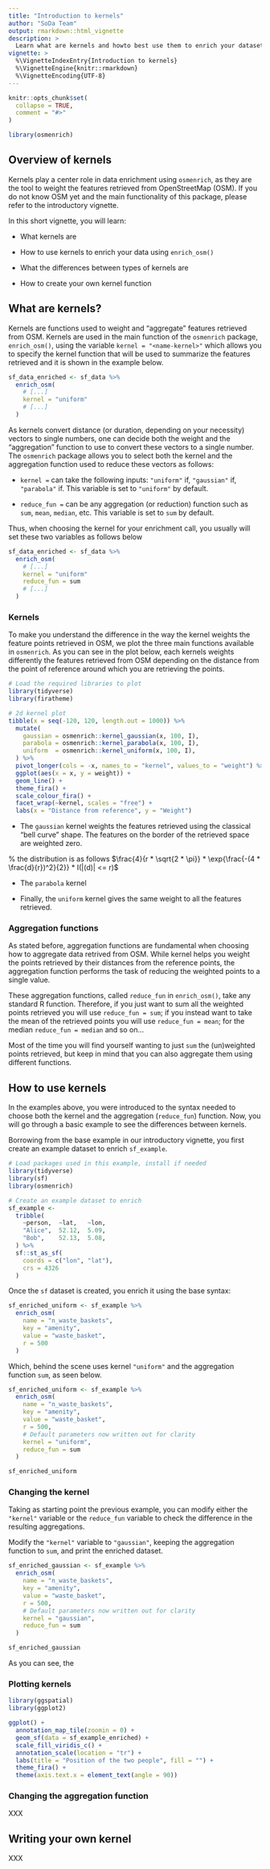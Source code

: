 ```yaml
---
title: "Introduction to kernels"
author: "SoDa Team"
output: rmarkdown::html_vignette
description: >
  Learn what are kernels and howto best use them to enrich your datasets.
vignette: >
  %\VignetteIndexEntry{Introduction to kernels}
  %\VignetteEngine{knitr::rmarkdown}
  %\VignetteEncoding{UTF-8}
---
```


```r
knitr::opts_chunk$set(
  collapse = TRUE,
  comment = "#>"
)
```

```r
library(osmenrich)
```

## Overview of kernels

Kernels play a center role in data enrichment using `osmenrich`, as they are the tool to weight the features retrieved from OpenStreetMap (OSM). If you do not know OSM yet and the main functionality of this package, please refer to the introductory vignette. 

In this short vignette, you will learn:

* What kernels are

* How to use kernels to enrich your data using `enrich_osm()`

* What the differences between types of kernels are

* How to create your own kernel function


## What are kernels?

Kernels are functions used to weight and "aggregate" features retrieved from OSM. Kernels are used in the main function of the `osmenrich` package, `enrich_osm()`, using the variable `kernel = "<name-kernel>"` which allows you to specify the kernel function that will be used to summarize the features retrieved and it is shown in the example below.


```r
sf_data_enriched <- sf_data %>%
  enrich_osm(
    # [...]
    kernel = "uniform"
    # [...]
  )
```


As kernels convert distance (or duration, depending on your necessity) vectors to single numbers, one can decide both the weight and the "aggregation" function to use to convert these vectors to a single number. The `osmenrich` package allows you to select both the kernel and the aggregation function used to reduce these vectors as follows:

* `kernel = ` can take the following inputs: `"uniform"` if, `"gaussian"` if, `"parabola"` if. This variable is set to `"uniform"` by default.

* `reduce_fun = ` can be any aggregation (or reduction) function such as `sum`, `mean`, `median`, etc. This variable is set to `sum` by default.


Thus, when choosing the kernel for your enrichment call, you usually will set these two variables as follows below

```r
sf_data_enriched <- sf_data %>%
  enrich_osm(
    # [...]
    kernel = "uniform"
    reduce_fun = sum
    # [...]
  )
```

### Kernels

To make you understand the difference in the way the kernel weights the feature points retrieved in OSM, we plot the three main functions available in `osmenrich`. As you can see in the plot below, each kernels weights differently the features retrieved from OSM depending on the distance from the point of reference around which you are retrieving the points.

```r
# Load the required libraries to plot
library(tidyverse)
library(firatheme)
```

```r
# 2d kernel plot
tibble(x = seq(-120, 120, length.out = 1000)) %>% 
  mutate(
    gaussian = osmenrich::kernel_gaussian(x, 100, I),
    parabola = osmenrich::kernel_parabola(x, 100, I),
    uniform  = osmenrich::kernel_uniform(x, 100, I),
  ) %>% 
  pivot_longer(cols = -x, names_to = "kernel", values_to = "weight") %>% 
  ggplot(aes(x = x, y = weight)) +
  geom_line() +
  theme_fira() +
  scale_colour_fira() +
  facet_wrap(~kernel, scales = "free") +
  labs(x = "Distance from reference", y = "Weight")
```

* The `gaussian` kernel weights the features retrieved using the classical "bell curve" shape. The features on the border of the retrieved space are weighted zero.

% the distribution is as follows $\frac{4}{r * \sqrt{2 * \pi}} * \exp{\frac{-(4 * \frac{d}{r})^2}{2}} * I(|(d)| <= r)$

* The `parabola` kernel

* Finally, the `uniform` kernel gives the same weight to all the features retrieved. 

### Aggregation functions

As stated before, aggregation functions are fundamental when choosing how to aggregate data retrived from OSM. While kernel helps you weight the points retrieved by their distances from the reference points, the aggregation function performs the task of reducing the weighted points to a single value. 

These aggregation functions, called `reduce_fun` in `enrich_osm()`, take any standard R function. Therefore, if you just want to sum all the weighted points retrieved you will use `reduce_fun = sum`; if you instead want to take the mean of the retrieved points you will use `reduce_fun = mean`; for the median `reduce_fun = median` and so on...

Most of the time you will find yourself wanting to just `sum` the (un)weighted points retrieved, but keep in mind that you can also aggregate them using different functions.

## How to use kernels

In the examples above, you were introduced to the syntax needed to choose both the kernel and the aggregation (`reduce_fun`) function. Now, you will go through a basic example to see the differences between kernels.

Borrowing from the base example in our introductory vignette, you first create an example dataset to enrich `sf_example`.
```r
# Load packages used in this example, install if needed
library(tidyverse)
library(sf)
library(osmenrich)

# Create an example dataset to enrich
sf_example <-
  tribble(
    ~person,  ~lat,   ~lon,
    "Alice",  52.12,  5.09,
    "Bob",    52.13,  5.08,
  ) %>%
  sf::st_as_sf(
    coords = c("lon", "lat"),
    crs = 4326
  )
```

Once the `sf` dataset is created, you enrich it using the base syntax:

```r
sf_enriched_uniform <- sf_example %>%
  enrich_osm(
    name = "n_waste_baskets",
    key = "amenity",
    value = "waste_basket",
    r = 500
  )
```

Which, behind the scene uses kernel `"uniform"` and the aggregation function `sum`, as seen below.

```r
sf_enriched_uniform <- sf_example %>%
  enrich_osm(
    name = "n_waste_baskets",
    key = "amenity",
    value = "waste_basket",
    r = 500,
    # Default parameters now written out for clarity
    kernel = "uniform",
    reduce_fun = sum
  )

sf_enriched_uniform
```

### Changing the kernel

Taking as starting point the previous example, you can modify either the `"kernel"` variable or the `reduce_fun` variable to check the difference in the resulting aggregations.

Modify the `"kernel"` variable to `"gaussian"`, keeping the aggregation function to `sum`, and print the enriched dataset.

```r
sf_enriched_gaussian <- sf_example %>%
  enrich_osm(
    name = "n_waste_baskets",
    key = "amenity",
    value = "waste_basket",
    r = 500,
    # Default parameters now written out for clarity
    kernel = "gaussian",
    reduce_fun = sum
  )

sf_enriched_gaussian
```

As you can see, the 

### Plotting kernels


```r
library(ggspatial)
library(ggplot2)

ggplot() +
  annotation_map_tile(zoomin = 0) +
  geom_sf(data = sf_example_enriched) +
  scale_fill_viridis_c() +
  annotation_scale(location = "tr") + 
  labs(title = "Position of the two people", fill = "") +
  theme_fira() +
  theme(axis.text.x = element_text(angle = 90))
```

### Changing the aggregation function

XXX

## Writing your own kernel

XXX



